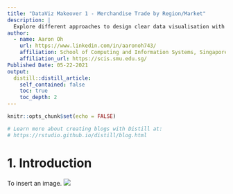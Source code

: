 ```yaml
---
title: "DataViz Makeover 1 - Merchandise Trade by Region/Market"
description: |
  Explore different approaches to design clear data visualisation with Tableau
author:
  - name: Aaron Oh
    url: https://www.linkedin.com/in/aaronoh743/
    affiliation: School of Computing and Information Systems, Singapore Management University
    affiliation_url: https://scis.smu.edu.sg/
Published Date: 05-22-2021
output:
  distill::distill_article:
    self_contained: false
    toc: true
    toc_depth: 2
---
```


```r
knitr::opts_chunk$set(echo = FALSE)

# Learn more about creating blogs with Distill at:
# https://rstudio.github.io/distill/blog.html

```

# 1. Introduction     

To insert an image.
![](Image/Original_Visual.jpg)

